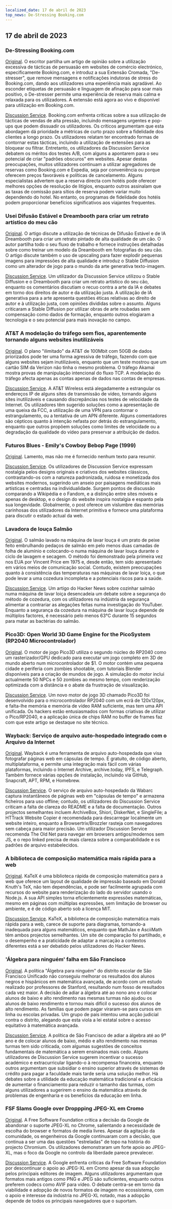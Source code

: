 ```yaml
---
localized_date: 17 de abril de 2023
top_news: De-Stressing Booking.com
---
```




<CallToAction />

<Steps>

## 17 de abril de 2023

### De-Stressing Booking.com

[Original](https://www.alexcharlton.co/projects/booking-com-de-stresser).
O escritor partilha um artigo de opinião sobre a utilização excessiva de tácticas de persuasão em websites de comércio electrónico, especificamente Booking.com, e introduz a sua Extensão Cromada, "De-stresser", que remove mensagens e notificações indutoras de stress do Booking.com, dando aos utilizadores uma experiência mais agradável. Ao esconder etiquetas de persuasão e linguagem de afinação para soar mais positivo, o De-stresser permite uma experiência de reserva mais calma e relaxada para os utilizadores. A extensão está agora ao vivo e disponível para utilização em Booking.com.

[Discussion Service](http://news.ycombinator.com/item?id=35590734).
Booking.com enfrenta críticas sobre a sua utilização de tácticas de vendas de alta pressão, incluindo mensagens urgentes e pop-ups que podem dissuadir os utilizadores. Os críticos argumentam que esta abordagem dá prioridade a métricas de curto prazo sobre a fidelidade dos clientes a longo prazo. Os utilizadores relatam ter encontrado formas de contornar estas tácticas, incluindo a utilização de extensões para as bloquear ou filtrar. Entretanto, os utilizadores da Discussion Service debatem os méritos dos testes A/B, com alguns a apontarem para o seu potencial de criar "padrões obscuros" em websites. Apesar destas preocupações, muitos utilizadores continuam a utilizar agregadores de reservas como Booking.com e Expedia, seja por conveniência ou porque oferecem preços favoráveis e políticas de cancelamento. Alguns especialistas advertem que a reserva directa com hotéis pode oferecer melhores opções de resolução de litígios, enquanto outros assinalam que as taxas de comissão para sítios de reserva podem variar muito dependendo do hotel. No entanto, os programas de fidelidade dos hotéis podem proporcionar benefícios significativos aos viajantes frequentes.

### Usei Difusão Estável e Dreambooth para criar um retrato artístico do meu cão

[Original](https://www.shruggingface.com/blog/how-i-used-stable-diffusion-and-dreambooth-to-create-a-painted-portrait-of-my-dog).
O artigo discute a utilização de técnicas de Difusão Estável e de IA Dreambooth para criar um retrato pintado de alta qualidade de um cão. O autor partilha todo o seu fluxo de trabalho e fornece instruções detalhadas sobre como treinar um modelo da Dreambooth em fotografias do seu cão. O artigo discute também o uso de upscaling para fazer explodir pequenas imagens para impressões de alta qualidade e introduz o Stable Diffusion como um alterador de jogo para o mundo da arte generativa texto-imagem.

[Discussion Service](http://news.ycombinator.com/item?id=35592847).
Um utilizador da Discussion Service utilizou o Stable Diffusion e o Dreambooth para criar um retrato artístico do seu cão, enquanto os comentários discutiam o recuo contra a arte da IA e debates em torno dos direitos de autor e da utilização justa. A utilização de IA generativa para a arte apresenta questões éticas relativas ao direito de autor e à utilização justa, com opiniões divididas sobre o assunto. Alguns criticaram a Stable Diffusion por utilizar obras de arte roubadas sem compensação como dados de formação, enquanto outros elogiaram a tecnologia e o seu potencial para mais inovação no campo.

### AT&T A modelação do tráfego sem fios, aparentemente tornando alguns websites inutilizáveis

[Original](https://adriano.fyi/post/2023/2023-04-16-att-traffic-shaping-makes-websites-unusable/).
O plano "ilimitado" da AT&T de 100Mbit com 50GB de dados priorizados pode ter uma forma agressiva de tráfego, fazendo com que alguns websites sejam inutilizáveis, enquanto que um teste mostrou que um cartão SIM da Verizon não tinha o mesmo problema. O tráfego Akamai mostra provas de manipulação intencional do fluxo TCP. A modelação do tráfego afecta apenas as contas apenas de dados nas contas de empresas.

[Discussion Service](http://news.ycombinator.com/item?id=35592607).
A AT&T Wireless está alegadamente a estrangular os endereços IP de alguns sites de transmissão de vídeo, tornando alguns sites inutilizáveis e causando discrepâncias nos testes de velocidade da Internet. Os utilizadores têm sugerido soluções como a apresentação de uma queixa da FCC, a utilização de uma VPN para contornar o estrangulamento, ou a tentativa de um APN diferente. Alguns comentadores são cépticos quanto à intenção nefasta por detrás do estrangulamento, enquanto que outros propõem soluções como limites de velocidade ou a degradação da qualidade do vídeo para preservar a atribuição de dados.

### Futuros Blues - Emily's Cowboy Bebop Page (1999)

[Original](https://futureblues.com/).
Lamento, mas não me é fornecido nenhum texto para resumir.

[Discussion Service](http://news.ycombinator.com/item?id=35589124).
Os utilizadores de Discussion Service expressam nostalgia pelos designs originais e criativos dos websites clássicos, contrastando-os com a natureza padronizada, ruidosa e monetizada dos websites modernos, sugerindo um anseio por paisagens mediáticas mais artísticas e centradas na individualidade. Surgem pontos de discussão comparando a Wikipédia e o Fandom, e a distinção entre sites móveis e apenas de desktop, e o design do website inspira nostalgia e espanto pela sua longevidade. Globalmente, o post oferece um vislumbre das memórias carinhosas dos utilizadores da Internet primitiva e fornece uma plataforma para discutir o estado actual da web.

### Lavadora de louça Salmão

[Original](https://en.wikipedia.org/wiki/Dishwasher_salmon).
O salmão lavado na máquina de lavar louça é um prato de peixe feito embrulhando pedaços de salmão em pelo menos duas camadas de folha de alumínio e colocando-o numa máquina de lavar louça durante o ciclo de lavagem e secagem. O método foi demonstrado pela primeira vez nos EUA por Vincent Price em 1975 e, desde então, tem sido apresentado em vários meios de comunicação social. Contudo, existem preocupações quanto à consistência das temperaturas nas máquinas de lavar loiça, o que pode levar a uma cozedura incompleta e a potenciais riscos para a saúde.

[Discussion Service](http://news.ycombinator.com/item?id=35586683).
Um artigo do Hacker News sobre cozinhar salmão numa máquina de lavar loiça desencadeia um debate sobre a segurança do método de cozedura, com os utilizadores na indústria da segurança alimentar a contrariar as alegações feitas numa investigação do YouTuber. Enquanto a segurança da cozedura na máquina de lavar louça depende de múltiplos factores, é necessário pelo menos 63°C durante 15 segundos para matar as bactérias do salmão.

### Pico3D: Open World 3D Game Engine for the PicoSystem (RP2040 Microcontrolador)

[Original](https://github.com/bernhardstrobl/Pico3D).
O motor de jogo Pico3D utiliza o segundo núcleo do RP2040 como um rasterizador/GPU dedicado para executar um jogo completo em 3D de mundo aberto num microcontrolador de $1. O motor contém uma pequena cidade e periferia com zombies shootable, com tutoriais Blender disponíveis para a criação de mundos de jogo. A simulação do motor inclui actualmente 50 NPCs e 50 zombies ao mesmo tempo, com renderização optimizada com a distância e o abate da frustração de visualização.

[Discussion Service](http://news.ycombinator.com/item?id=35589172).
Um novo motor de jogo 3D chamado Pico3D foi desenvolvido para o microcontrolador RP2040 com um ecrã de 120x120px, e falta-lhe memória e memória de vídeo RAM suficiente, mas tem uma API unificada. Os hackers estão entusiasmados com formas criativas de utilizar o Pico/RP2040, e a aplicação única de chips RAM no buffer de frames faz com que este artigo se destaque no site técnico.

### Wayback: Serviço de arquivo auto-hospedado integrado com o Arquivo da Internet

[Original](https://github.com/wabarc/wayback).
Wayback é uma ferramenta de arquivo auto-hospedada que visa fotografar páginas web em cápsulas de tempo. É gratuito, de código aberto, multiplataforma, e permite uma integração mais fácil com várias plataformas, incluindo o Internet Archive, archive.today, IPFS, e Telegraph. Também fornece várias opções de instalação, incluindo via GitHub, Snapcraft, APT, RPM, e Homebrew.

[Discussion Service](http://news.ycombinator.com/item?id=35586845).
O serviço de arquivo auto-hospedado da Wabarc captura instantâneos de páginas web em "cápsulas de tempo" e armazena ficheiros para uso offline; contudo, os utilizadores do Discussion Service criticam a falta de clareza do README e a falta de documentação. Outros projectos semelhantes incluem ArchiveBox, Shiori, DiskerNet, e SingleFile; a HTTrack Website Copier é recomendada para descarregar localmente um website inteiro, enquanto a Browsertrix/Brozzler rasteja com navegadores sem cabeça para maior precisão. Um utilizador Discussion Service recomenda The Old Net para navegar em browsers antigos/modernos sem JS, e o repo linked precisa de mais clareza sobre a comparabilidade e os padrões de arquivo estabelecidos.

### A biblioteca de composição matemática mais rápida para a web

[Original](https://katex.org/).
KaTeX é uma biblioteca rápida de composição matemática para a web que oferece um layout de qualidade de impressão baseado em Donald Knuth's TeX, não tem dependências, e pode ser facilmente agrupada com recursos do website para renderização do lado do servidor usando o Node.js. A sua API simples torna eficientemente expressões matemáticas, mesmo em páginas com múltiplas expressões, sem limitação de browser ou ambiente, e é de código aberto sob a licença MIT.

[Discussion Service](http://news.ycombinator.com/item?id=35588985).
KaTeX, a biblioteca de composição matemática mais rápida para a web, carece de suporte para diagramas, tornando-a inadequada para alguns matemáticos, enquanto que MathJax e AsciiMath têm ambos projectos semelhantes. Um site de comparação foi partilhado, e o desempenho e a praticidade de adaptar a marcação a contextos diferentes está a ser debatido pelos utilizadores do Hacker News.

### 'Álgebra para ninguém' falha em São Francisco

[Original](https://www.joannejacobs.com/post/algebra-for-none-fails-in-san-francisco).
A política "Álgebra para ninguém" do distrito escolar de São Francisco Unificado não conseguiu melhorar os resultados dos alunos negros e hispânicos em matemática avançada, de acordo com um estudo realizado por professores de Stanford, resultando num fosso de resultados cada vez maior. A decisão de adiar a álgebra até ao nono ano e colocar alunos de baixo e alto rendimento nas mesmas turmas não ajudou os alunos de baixo rendimento e tornou mais difícil o sucesso dos alunos de alto rendimento. As famílias que podem pagar viraram-se para cursos em linha ou escolas privadas. Um grupo de pais intentou uma acção judicial contra o distrito, alegando que esta viola a lei estatal sobre o acesso equitativo à matemática avançada.

[Discussion Service](http://news.ycombinator.com/item?id=35595026).
A política de São Francisco de adiar a álgebra até ao 9º ano e de colocar alunos de baixo, médio e alto rendimento nas mesmas turmas tem sido criticada, com algumas sugestões de conceitos fundamentais de matemática a serem ensinados mais cedo. Alguns utilizadores de Discussion Service sugerem incentivar o sucesso académico e extracurricular ligando-o à recompensa financeira, enquanto outros argumentam que subsidiar o ensino superior através de sistemas de crédito para pagar a faculdade mais tarde seria uma solução melhor. Há debates sobre a utilidade da educação matemática tradicional e a eficácia de aumentar o financiamento para reduzir o tamanho das turmas, com alguns utilizadores a sugerirem o ensino da matemática através de problemas de engenharia e os benefícios da educação em linha.

### FSF Slams Google over Droppping JPEG-XL em Cromo

[Original](https://www.phoronix.com/news/FSF-Slams-Google-JPEG-XL).
A Free Software Foundation critica a decisão da Google de abandonar o suporte JPEG-XL no Chrome, salientando a necessidade de escolha do browser e formatos de media livres. Apesar da agitação da comunidade, os engenheiros da Google continuaram com a decisão, que continua a ser uma das questões "estreladas" de topo na história do projecto Chromium. Os utilizadores demonstraram um forte apoio ao JPEG-XL, mas o foco da Google no controlo da liberdade parece prevalecer.

[Discussion Service](http://news.ycombinator.com/item?id=35589179).
A Google enfrenta críticas da Free Software Foundation por descontinuar o apoio ao JPEG-XL em Cromo apesar da sua adopção pelos principais editores de imagem. Alguns utilizadores argumentam que formatos mais antigos como PNG e JPEG são suficientes, enquanto outros preferem codecs como AVIF para vídeo. O debate centra-se em torno da viabilidade e adopção de novos formatos de imagem no ecossistema, com o apoio e interesse da indústria no JPEG-XL notado, mas a adopção depende de todos os principais navegadores que o suportam.

</Steps>
